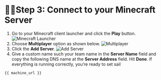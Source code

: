# 🏴‍☠️Step 3: Connect to your Minecraft Server 
1. Go to your Minecraft client launcher and click the **Play** button.
![Minecraft Launcher](/assets/task_1a/mc_launcher.png)
2. Choose **Multiplayer** option as shown below.
![Multiplayer](/assets/task_1a/mc_player.png)
3. Click the **Add Server**.
![Add Server](/assets/task_1a/server_addr.png)
4. Give a custom name such your team name in the **Server Name** field and copy the following DNS name at the **Server Address** field. Hit **Done**. If everything is running correctly, you’re ready to set sail

```
{{ machine_url }}
```
